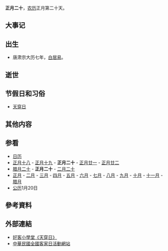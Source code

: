 {{Lunar01Calendar}}
'''正月二十'''，[[农历|农历]]正月第二十天。

==大事记==

==出生==
*唐肃宗大历七年，[[白居易|白居易]]。

==逝世==

==节假日和习俗==
*[[天穿日|天穿日]]

==其他内容==

==参看==
*[[历史上的今天|日历]]
*[[正月十八|正月十八]] - [[正月十九|正月十九]] - '''正月二十''' - [[正月廿一|正月廿一]] - [[正月廿二|正月廿二]]
*[[腊月二十|腊月二十]] - '''正月二十''' - [[二月二十|二月二十]]
*[[正月|正月]] - [[二月_(农历)|二月]] - [[三月_(农历)|三月]] - [[四月_(农历)|四月]] - [[五月_(农历)|五月]] - [[六月_(农历)|六月]] - [[七月_(农历)|七月]] - [[八月_(农历)|八月]] - [[九月_(农历)|九月]] - [[十月_(农历)|十月]] - [[十一月_(农历)|十一月]] - [[腊月|腊月]]
*[[公历|公历]]1月20日

==參考資料==
{{reflist}}
==外部連結==
*[https://web.archive.org/web/20110306150535/http://child.hakka.gov.tw/issue_m1003.php 好客小學堂《天穿日》]
*[https://web.archive.org/web/20110204020721/http://www.ugear.com.tw/HakkaAll/ugC_AboutUs.asp 中華民國全國客家日活動網站]